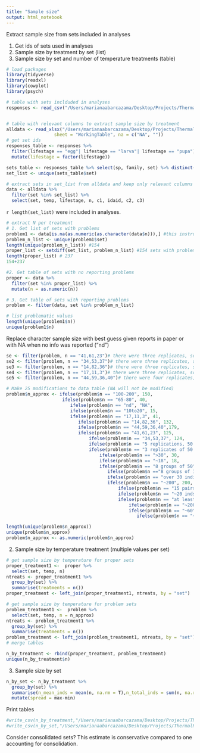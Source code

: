 ```yaml
---
title: "Sample size"
output: html_notebook
---
```

Extract sample size from sets included in analyses

1. Get ids of sets used in analyses
2. Sample size by treatment by set (list)
3. Sample size by set and number of temperature treatments (table)


```r
# load packages
library(tidyverse)
library(readxl)
library(cowplot)
library(psych)
```



```r
# table with sets inclduded in analyses
responses <- read_csv("/Users/marianaabarcazama/Desktop/Projects/ThermalPerformance/ThermalResponsesII.csv")


# table with relevant columns to extract sample size by treatment
alldata <- read_xlsx("/Users/marianaabarcazama/Desktop/Projects/ThermalPerformance/PhysiologyDatabaseVersion5.xlsx", 
                  sheet = "WorkingTable", na = c("NA", ""))
# get set ids
responses_table <- responses %>% 
  filter(lifestage == "egg"| lifestage == "larva"| lifestage == "pupa") %>% 
  mutate(lifestage = factor(lifestage))

sets_table <- responses_table %>% select(sp, family, set) %>% distinct()
set_list <- unique(sets_table$set)

# extract sets in set_list from alldata and keep only relevant columns for sample size estimation
data <- alldata %>% 
  filter(set %in% set_list) %>% 
  select(set, temp, lifestage, n, c1, idaid, c2, c3)


```

  `r length(set_list)` were included in analyses. 


```r
# extract N per treatment
# 1. Get list of sets with problems
problem1 <- data[is.na(as.numeric(as.character(data$n))),] #this instruction first changes non-numeric entries to NA and keeps only rows with NA values in sample size
problem_n_list <- unique(problem1$set)
length(unique(problem_n_list)) #154
proper_list <- setdiff(set_list, problem_n_list) #154 sets with problematic sample sizes
length(proper_list) # 237
154+237

#2. Get table of sets with no reporting problems 
proper <- data %>% 
  filter(set %in% proper_list) %>% 
  mutate(n = as.numeric(n))

# 3. Get table of sets with reporting problems
problem <- filter(data, set %in% problem_n_list)

# list problematic values
length(unique(problem1$n))
unique(problem1$n)

```
Replace character sample size with best guess given reports in paper or with NA when no info was reported ("nd")

```r
se <- filter(problem, n == "41,61,23")# there were three replicates, so add values
se2 <- filter(problem, n == "34,53,37")# there were three replicates, so add values
se3 <- filter(problem, n == "14,82,36")# there were three replicates, so add values
se4 <- filter(problem, n == "17,11,3")# there were three replicates, so add values
se5 <- filter(problem, n == "44,59,36,40")# there were four replicates, so add values

# Make 25 modifications to data table (NA will not be modified)
problem$n_approx <- ifelse(problem$n == "100-200", 150,
                     ifelse(problem$n == "65-80", 40,
                        ifelse(problem$n == "nd", "NA",
                        ifelse(problem$n == "10to20", 15,
                        ifelse(problem$n == "17,11,3", 41,
                           ifelse(problem$n == "14,82,36", 132,
                           ifelse(problem$n == "44,59,36,40",179,
                           ifelse(problem$n == "41,61,23", 125,
                               ifelse(problem$n == "34,53,37", 124,
                               ifelse(problem$n == "5 replications, 50 to 60 eggs", 275, 
                               ifelse(problem$n == "3 replicates of 50 each", 150, 
                                   ifelse(problem$n == ">30", 30, 
                                   ifelse(problem$n == "~18", 18,
                                   ifelse(problem$n == "8 groups of 50", 400, 
                                      ifelse(problem$n =="8 groups of 15", 120,
                                      ifelse(problem$n == "over 30 individuals per treatment", 30,        
                                      ifelse(problem$n == "~200", 200, 
                                          ifelse(problem$n == "15 pairs of adults", 30,   
                                          ifelse(problem$n == "~20 inds", 20,
                                          ifelse(problem$n == "at least 15", 15, 
                                              ifelse(problem$n == "~2000", 2000, 
                                              ifelse(problem$n == "~60", 60,                                                                                                     ifelse(problem$n == "150 eggs", 150,                                                                                                  ifelse(problem$n == "~20", 20,
                                                 ifelse(problem$n == "~100",100, problem$n)))))))))))))))))))))))))

length(unique(problem$n_approx))
unique(problem$n_approx)
problem$n_approx <- as.numeric(problem$n_approx)

```

2. Sample size by temperature treatment (multiple values per set)

```r
# get sample size by temperature for proper sets
proper_treatment1 <-  proper %>% 
  select(set, temp, n) 
ntreats <- proper_treatment1 %>% 
  group_by(set) %>% 
  summarise(treatments = n())
proper_treatment <- left_join(proper_treatment1, ntreats, by = "set")

# get sample size by temperature for problem sets
problem_treatment1 <-  problem %>% 
  select(set, temp, n = n_approx) 
ntreats <- problem_treatment1 %>% 
  group_by(set) %>% 
  summarise(treatments = n())
problem_treatment <- left_join(problem_treatment1, ntreats, by = "set")
# merge tables

n_by_treatment <- rbind(proper_treatment, problem_treatment)
unique(n_by_treatment$n)

```


3. Sample size by set 

```r
n_by_set <- n_by_treatment %>% 
  group_by(set) %>% 
  summarise(n_mean_inds = mean(n, na.rm = T),n_total_inds = sum(n, na.rm = T), n_temps = mean(treatments, na.rm = T), max = max(temp,na.rm = T), min =  min(temp, na.rm = T)) %>% 
  mutate(spread = max-min)
```

Print tables
```r
#write_csv(n_by_treatment,"/Users/marianaabarcazama/Desktop/Projects/ThermalPerformance/NbyTreatment.csv")
#write_csv(n_by_set,"/Users/marianaabarcazama/Desktop/Projects/ThermalPerformance/NbySet.csv")
```

Consider consolidated sets? This estimate is conservative compared to one accounting for consolidation. 

